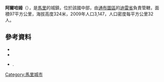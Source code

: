 {{Coord|16|22|45|N|3|22|28|W|display=title}}

'''阿爾哈姆'''（{{lang-fr|Arham}}），是[[馬里|馬里]]的城鎮，位於該國中部，由[[通布圖區|通布圖區]]的[[迪雷省|迪雷省]]負責管轄，面積97平方公里，海拔高度324米，2009年人口3,147，人口密度每平方公里32人。

==參考資料==
*{{citation | url=http://www.environnement.gov.ml/uploads/pealcd/Monographies%20des%20communes/Mono%20Arham1.pdf | title=Schéma Directeur de Lutte Contre l’Ensablement dans le Nord du Mali (6ème et 7ème Régions): Monographie de la Commune de Arham | year=2004 | publisher=Ministère de l’Environnement et de l’Assainissement, République du Mali | language=fr | deadurl=yes | archiveurl=https://web.archive.org/web/20111006052144/http://www.environnement.gov.ml/uploads/pealcd/Monographies%20des%20communes/Mono%20Arham1.pdf | archivedate=2011-10-06 }}
*{{citation | url=http://instat.gov.ml/documentation/tombouctou.pdf | publisher=République de Mali: Institut National de la Statistique | title=Resultats Provisoires RGPH 2009 (Région de Tombouctou) | language=fr | accessdate=2015-07-16 | archive-date=2011-07-22 | archive-url=https://web.archive.org/web/20110722215701/http://instat.gov.ml/documentation/tombouctou.pdf | dead-url=no }}
*{{citation | title=Plan de Sécurite Alimentaire Commune Rurale de Arham 2006-2010 | publisher=Commissariat à la Sécurité Alimentaire, République du Mali, USAID-Mali | year=2006 | url=http://www.aec.msu.edu/fs2/mali_fd_strtgy/plans/tombouctou/dire/psa_arham.pdf | language=fr | deadurl=yes | archiveurl=https://web.archive.org/web/20110720005650/http://www.aec.msu.edu/fs2/mali_fd_strtgy/plans/tombouctou/dire/psa_arham.pdf | archivedate=2011-07-20 }}.

{{通布圖區}}

[[Category:馬里城市|Category:馬里城市]]


{{Mali-geo-stub}}